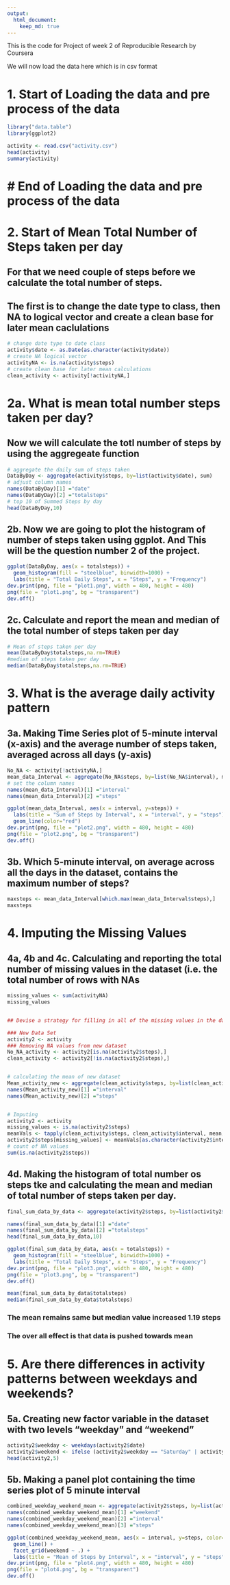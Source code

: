 ```yaml
---
output: 
  html_document:
    keep_md: true
---
```


This is the code for Project of week 2 of Reproducible Research by Coursera

We will now load the data here which is in csv format

# 1. Start of Loading the data and pre process of the data
```r
library("data.table")
library(ggplot2)

activity <- read.csv("activity.csv")
head(activity)
summary(activity)
```
# # End of Loading the data and pre process of the data


# 2. Start of Mean Total Number of Steps taken per day

## For that we need couple of steps before we calculate the total number of steps.

## The first is to change the date type to class, then NA to logical vector and create a clean base for later mean caclulations

```r
# change date type to date class 
activity$date <- as.Date(as.character(activity$date))
# create NA logical vector
activityNA <- is.na(activity$steps)
# create clean base for later mean calculations
clean_activity <- activity[!activityNA,]
```

# 2a. What is mean total number steps taken per day?

## Now we will calculate the totl number of steps by using the aggregeate function 

```r
# aggregate the daily sum of steps taken
DataByDay <- aggregate(activity$steps, by=list(activity$date), sum)
# adjust column names
names(DataByDay)[1] ="date"
names(DataByDay)[2] ="totalsteps"
# top 10 of Summed Steps by day
head(DataByDay,10)
```

## 2b. Now we are going to plot the histogram of number of steps taken using ggplot. And This will be the question number 2 of the project.

```r
ggplot(DataByDay, aes(x = totalsteps)) +
  geom_histogram(fill = "steelblue", binwidth=1000) +
  labs(title = "Total Daily Steps", x = "Steps", y = "Frequency")
dev.print(png, file = "plot1.png", width = 480, height = 480)
png(file = "plot1.png", bg = "transparent")
dev.off()
```

## 2c. Calculate and report the mean and median of the total number of steps taken per day

```r
# Mean of steps taken per day
mean(DataByDay$totalsteps,na.rm=TRUE)
#median of steps taken per day
median(DataByDay$totalsteps,na.rm=TRUE)
```


# 3. What is the average daily activity pattern

## 3a. Making Time Series plot of 5-minute interval (x-axis) and the average number of steps taken, averaged across all days (y-axis)

```r
No_NA <- activity[!activityNA,]
mean_data_Interval <- aggregate(No_NA$steps, by=list(No_NA$interval), mean)
# set the column names
names(mean_data_Interval)[1] ="interval"
names(mean_data_Interval)[2] ="steps"

ggplot(mean_data_Interval, aes(x = interval, y=steps)) +
  labs(title = "Sum of Steps by Interval", x = "interval", y = "steps")+
  geom_line(color="red")
dev.print(png, file = "plot2.png", width = 480, height = 480)
png(file = "plot2.png", bg = "transparent")
dev.off()
```

## 3b. Which 5-minute interval, on average across all the days in the dataset, contains the maximum number of steps?
```r
maxsteps <- mean_data_Interval[which.max(mean_data_Interval$steps),]
maxsteps
```


# 4. Imputing the Missing Values

## 4a, 4b and 4c. Calculating and reporting the total number of missing values in the dataset (i.e. the total number of rows with NAs
```r
missing_values <- sum(activityNA)
missing_values


## Devise a strategy for filling in all of the missing values in the dataset. 

### New Data Set
activity2 <- activity
### Removing NA values from new dataset
No_NA_activity <- activity2[is.na(activity2$steps),]
clean_activity <- activity2[!is.na(activity2$steps),]


# calculating the mean of new dataset
Mean_activity_new <- aggregate(clean_activity$steps, by=list(clean_activity$interval), sum)
names(Mean_activity_new)[1] ="interval"
names(Mean_activity_new)[2] ="steps"


# Imputing
activity2 <- activity
missing_values <- is.na(activity2$steps)
meanVals <- tapply(clean_activity$steps, clean_activity$interval, mean, na.rm=TRUE, simplify=TRUE)
activity2$steps[missing_values] <- meanVals[as.character(activity2$interval[missing_values])]
# count of NA values
sum(is.na(activity2$steps))


```

## 4d. Making the histogram of total number os steps tke and calculating the mean and median of total number of steps taken per day.

```r
final_sum_data_by_data <- aggregate(activity2$steps, by=list(activity2$date), sum)

names(final_sum_data_by_data)[1] ="date"
names(final_sum_data_by_data)[2] ="totalsteps"
head(final_sum_data_by_data,10)

ggplot(final_sum_data_by_data, aes(x = totalsteps)) +
  geom_histogram(fill = "steelblue", binwidth=1000) +
  labs(title = "Total Daily Steps", x = "Steps", y = "Frequency")
dev.print(png, file = "plot3.png", width = 480, height = 480)
png(file = "plot3.png", bg = "transparent")
dev.off()

mean(final_sum_data_by_data$totalsteps)
median(final_sum_data_by_data$totalsteps)

```

### The mean remains same but median value increased 1.19 steps

### The over all effect is that data is pushed towards mean

# 5. Are there differences in activity patterns between weekdays and weekends?

## 5a. Creating new factor variable in the dataset with two levels "weekday" and "weekend"

```r
activity2$weekday <- weekdays(activity2$date)
activity2$weekend <- ifelse (activity2$weekday == "Saturday" | activity2$weekday == "Sunday", "Weekend", "Weekday")
head(activity2,5)
```

## 5b. Making a panel plot containing the time series plot of 5 minute interval 

```r
combined_weekday_weekend_mean <- aggregate(activity2$steps, by=list(activity2$weekend, activity2$interval), mean)
names(combined_weekday_weekend_mean)[1] ="weekend"
names(combined_weekday_weekend_mean)[2] ="interval"
names(combined_weekday_weekend_mean)[3] ="steps"

ggplot(combined_weekday_weekend_mean, aes(x = interval, y=steps, color=weekend)) +
  geom_line() +
  facet_grid(weekend ~ .) +
  labs(title = "Mean of Steps by Interval", x = "interval", y = "steps")
dev.print(png, file = "plot4.png", width = 480, height = 480)
png(file = "plot4.png", bg = "transparent")
dev.off()
```







